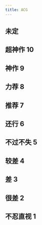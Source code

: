```yaml
---
title: ACG
---
```



## 未定

<Bgm rate={0} />

## 超神作 10

<Bgm rate={10} />

## 神作 9

<Bgm rate={9} />

## 力荐 8

<Bgm rate={8} />

## 推荐 7

<Bgm rate={7} />

## 还行 6

<Bgm rate={6} />

## 不过不失 5

<Bgm rate={5} />

## 较差 4

<Bgm rate={4} />

## 差 3

<Bgm rate={3} />

## 很差 2

<Bgm rate={2} />

## 不忍直视 1

<Bgm rate={1} />
